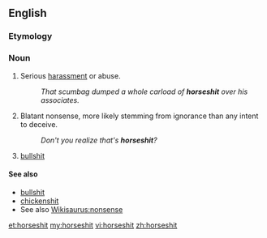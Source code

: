 ==English==

===Etymology===
{{compound|horse|shit|lang=en}}

===Noun===
{{en-noun|-}}

# {{context|vulgar|slang|lang=en}} Serious [[harassment]] or abuse.
#:''That scumbag dumped a whole carload of '''horseshit''' over his associates.''
# {{context|vulgar|slang|lang=en}} Blatant nonsense, more likely stemming from ignorance than any intent to deceive.
#: ''Don't you realize that's '''horseshit'''?''
# {{context|vulgar|slang|lang=en}} [[bullshit]]

====See also====
*[[bullshit]]
*[[chickenshit]]
* See also [[Wikisaurus:nonsense]]

[[et:horseshit]]
[[my:horseshit]]
[[vi:horseshit]]
[[zh:horseshit]]